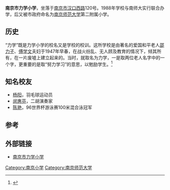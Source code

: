 '''南京市力学小学'''，坐落于[[南京市|南京市]][[汉口西路_(南京)|汉口西路]]120号。1988年学校与南师大实行联合办学，后又被市政府命名为[[南京师范大学|南京师范大学]]第二附属小学。
== 历史 ==
“力学”既是力学小学的校名又是学校的校训。这所学校是由著名的爱国和平老人[[邵力子|邵力子]]、[[傅学文|傅学文]]夫妇于1947年早春，在战火纷乱、无人顾及教育的情况下，倾其所有，在一片废墟上建立起来的。当时，就取名为力学，一是取两位老人名字中的一个字，更重要的是取“努力学习”的意思，以勉励学生。<ref>{{Cite web |url=http://news.xinhuanet.com/edu/2007-12/04/content_7196392.htm |title=新校训折射教育新理念 |access-date=2008-03-30 |archive-date=2008-01-26 |archive-url=https://web.archive.org/web/20080126000253/http://news.xinhuanet.com/edu/2007-12/04/content_7196392.htm |dead-url=no }}</ref>

== 知名校友 ==
*[[杨阳_(羽毛球运动员)|杨阳]]，羽毛球运动员
*[[闵惠芬|闵惠芬]]，二胡演奏家
*[[陈艳|陈艳]]，96世界杯游泳赛100米混合泳冠军

==参考==
<references/>

== 外部链接 ==
*[http://www.njlixue.cn 南京市力学小学] {{Wayback|url=http://www.njlixue.cn/ |date=20131005152223 }}

[[Category:南京小学|Category:南京小学]]
[[Category:南京师范大学|Category:南京师范大学]]